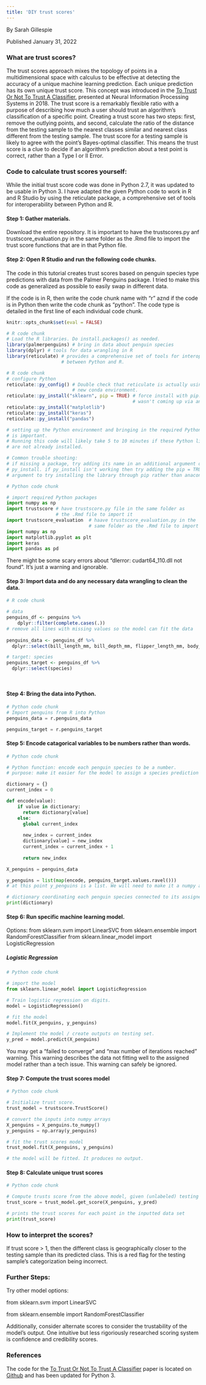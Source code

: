 ```yaml
---
title: 'DIY trust scores'
---
```

By Sarah Gillespie
 
Published January 31, 2022

### What are trust scores?


The trust scores approach mixes the topology of points in a multidimensional space with calculus to be effective at detecting the accuracy of a unique machine learning prediction. Each unique prediction has its own unique trust score. This concept was introduced in the [To Trust Or Not To Trust A Classifier](https://arxiv.org/pdf/1805.11783.pdf), presented at Neural Information Processing Systems in 2018. The trust score is a remarkably flexible ratio with a purpose of describing how much a user should trust an algorithm's classification of a specific point. Creating a trust score has two steps: first, remove the outlying points, and second, calculate the ratio of the distance from the testing sample to the nearest classes similar and nearest class different from the testing sample. The trust score for a testing sample is likely to agree with the point's Bayes-optimal classifier. This means the trust score is a clue to decide if an algorithm's prediction about a test point is correct, rather than a Type I or II Error. 


### Code to calculate trust scores yourself:

While the initial trust score code was done in Python 2.7, it was updated to be usable in Python 3. I have adapted the given Python code to work in R and R Studio by using the reticulate package, a comprehensive set of tools for interoperability between Python and R.


#### Step 1: Gather materials.
Download the entire repository. It is important to have the trustscores.py anf trustscore_evaluation.py in the same folder as the .Rmd file to import the trust score functions that are in that Python file.

#### Step 2: Open R Studio and run the following code chunks.

The code in this tutorial creates trust scores based on penguin species type predictions with data from the Palmer Penguins package. I tried to make this code as generalized as possible to easily swap in different data.

If the code is in R, then write the code chunk name with "r" aznd if the code is in Python then write the code chunk as "python". The code type is detailed in the first line of each individual code chunk.
  
```r
knitr::opts_chunk$set(eval = FALSE)

```


```r
# R code chunk
# Load the R libraries. Do install.packages() as needed.
library(palmerpenguins) # bring in data about penguin species
library(dplyr) # tools for data wrangling in R
library(reticulate) # provides a comprehensive set of tools for interoperability 
                    # between Python and R.

```


```r
# R code chunk
# configure Python
reticulate::py_config() # Double check that reticulate is actually using a 
                        # new conda environment.
reticulate::py_install("sklearn", pip = TRUE) # force install with pip. sklearn
                                              # wasn't coming up via anaconda.
reticulate::py_install("matplotlib")
reticulate::py_install("keras")
reticulate::py_install("pandas")

# setting up the Python environment and bringing in the required Python packages 
# is important.
# Running this code will likely take 5 to 10 minutes if these Python libraries
# are not already installed.

# Common trouble shooting:
# if missing a package, try adding its name in an additional argument of 
# py_install. if py_install isn't working then try adding the pip = TRUE
# argument to try installing the library through pip rather than anaconda.
```

```python
# Python code chunk

# import required Python packages
import numpy as np
import trustscore # have trustscore.py file in the same folder as 
                  # the .Rmd file to import it
import trustscore_evaluation  # haave trustscore_evaluation.py in the 
                              # same folder as the .Rmd file to import it
import numpy as np
import matplotlib.pyplot as plt
import keras
import pandas as pd

```

There might be some scary errors about "dlerror: cudart64_110.dll not found". It's just a warning and ignorable.

#### Step 3: Import data and do any necessary data wrangling to clean the data.

```r
# R code chunk

# data
penguins_df <- penguins %>%
    dplyr::filter(complete.cases(.))
# remove all lines with missing values so the model can fit the data
 
penguins_data <- penguins_df %>%
  dplyr::select(bill_length_mm, bill_depth_mm, flipper_length_mm, body_mass_g)

# target: species
penguins_target <- penguins_df %>%
  dplyr::select(species)
  
  
```

#### Step 4: Bring the data into Python.

```python
# Python code chunk
# Import penguins from R into Python
penguins_data = r.penguins_data

penguins_target = r.penguins_target
```

#### Step 5: Encode catagorical variables to be numbers rather than words.

```python
# Python code chunk

# Python function: encode each penguin species to be a number.
# purpose: make it easier for the model to assign a species prediction and its trust score

dictionary = {}
current_index = 0

def encode(value):
    if value in dictionary:
      return dictionary[value]
    else:
      global current_index
      
      new_index = current_index
      dictionary[value] = new_index
      current_index = current_index + 1
      
      return new_index

X_penguins = penguins_data

y_penguins = list(map(encode, penguins_target.values.ravel()))
# at this point y_penguins is a list. We will need to make it a numpy array later.

# dictionary coordinating each penguin species connected to its assigned number
print(dictionary)
```


#### Step 6: Run specific machine learning model.
Options:
from sklearn.svm import LinearSVC
from sklearn.ensemble import RandomForestClassifier
from sklearn.linear_model import LogisticRegression

##### Logistic Regression

```python
# Python code chunk

# import the model
from sklearn.linear_model import LogisticRegression

# Train logistic regression on digits.
model = LogisticRegression()

# fit the model
model.fit(X_penguins, y_penguins)

# Implement the model / create outputs on testing set.
y_pred = model.predict(X_penguins)
```

You may get a "failed to converge" and "max number of iterations reached" warning. This warning describes the data not fitting well to the assigned model rather than a tech issue. This warning can safely be ignored.

#### Step 7: Compute the trust scores model

```python
# Python code chunk

# Initialize trust score.
trust_model = trustscore.TrustScore()

# convert the inputs into numpy arrays
X_penguins = X_penguins.to_numpy()
y_penguins = np.array(y_penguins)

# fit the trust scores model
trust_model.fit(X_penguins, y_penguins)

# the model will be fitted. It produces no output.
```

#### Step 8: Calculate unique trust scores

```python
# Python code chunk

# Compute trusts score from the above model, given (unlabeled) testing examples and (hard) model predictions.
trust_score = trust_model.get_score(X_penguins, y_pred)

# prints the trust scores for each point in the inputted data set
print(trust_score)

```


### How to interpret the scores?

If trust score > 1, then the different class is geographically closer to the testing sample than its predicted class. This is a red flag for the testing sample's categorization being incorrect.


### Further Steps:
Try other model options:

from sklearn.svm import LinearSVC

from sklearn.ensemble import RandomForestClassifier

Additionally, consider alternate scores to consider the trustability of the model's output. One intuitive but less rigoriously researched scoring system is confidence and credibility scores.


### References

The code for the [To Trust Or Not To Trust A Classifier](https://arxiv.org/pdf/1805.11783.pdf) paper is located on [Github](https://github.com/google/TrustScore) and has been updated for Python 3.

